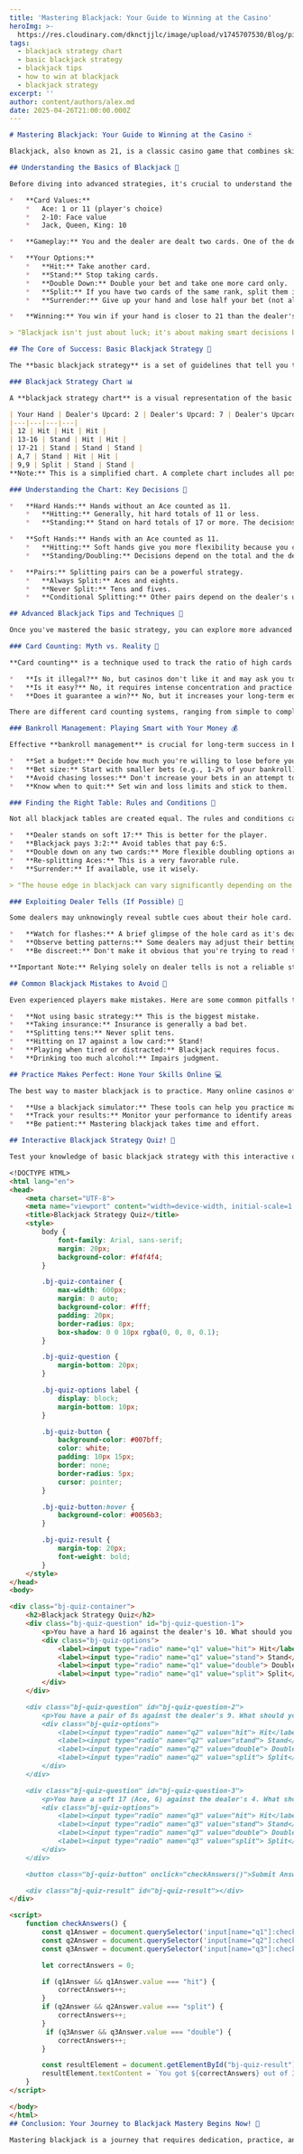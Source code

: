 ```yaml
---
title: 'Mastering Blackjack: Your Guide to Winning at the Casino'
heroImg: >-
  https://res.cloudinary.com/dknctjjlc/image/upload/v1745707530/Blog/piclumen-1745707516880_mqbauc.png
tags:
  - blackjack strategy chart
  - basic blackjack strategy
  - blackjack tips
  - how to win at blackjack
  - blackjack strategy
excerpt: ''
author: content/authors/alex.md
date: 2025-04-26T21:00:00.000Z
---
```


```markdown
# Mastering Blackjack: Your Guide to Winning at the Casino 🃏

Blackjack, also known as 21, is a classic casino game that combines skill, strategy, and a bit of luck. Unlike many other casino games that rely purely on chance, blackjack offers players the opportunity to improve their odds by making informed decisions. Are you ready to learn how to play smarter and increase your chances of walking away a winner? Then, buckle up! I'm going to break down the essential blackjack strategies that will help you master the game.

## Understanding the Basics of Blackjack 🎴

Before diving into advanced strategies, it's crucial to understand the fundamental rules of blackjack. The goal is simple: beat the dealer without exceeding 21. Here's a quick rundown:

*   **Card Values:**
    *   Ace: 1 or 11 (player's choice)
    *   2-10: Face value
    *   Jack, Queen, King: 10

*   **Gameplay:** You and the dealer are dealt two cards. One of the dealer's cards is face up, and the other is face down (the "hole card").

*   **Your Options:**
    *   **Hit:** Take another card.
    *   **Stand:** Stop taking cards.
    *   **Double Down:** Double your bet and take one more card only.
    *   **Split:** If you have two cards of the same rank, split them into two separate hands.
    *   **Surrender:** Give up your hand and lose half your bet (not always available).

*   **Winning:** You win if your hand is closer to 21 than the dealer's, or if the dealer busts (goes over 21).

> "Blackjack isn't just about luck; it's about making smart decisions based on probabilities."

## The Core of Success: Basic Blackjack Strategy 🧠

The **basic blackjack strategy** is a set of guidelines that tell you the optimal action to take in any given situation, based on your hand and the dealer's upcard. It's the foundation for any serious blackjack player. It doesn't guarantee you'll win every hand, but it significantly improves your long-term odds.

### Blackjack Strategy Chart 📊

A **blackjack strategy chart** is a visual representation of the basic strategy. It helps you quickly determine the best move to make. Here's a simplified example; however, always refer to a complete chart for optimal play:

| Your Hand | Dealer's Upcard: 2 | Dealer's Upcard: 7 | Dealer's Upcard: Ace |
|---|---|---|---|
| 12 | Hit | Hit | Hit |
| 13-16 | Stand | Hit | Hit |
| 17-21 | Stand | Stand | Stand |
| A,7 | Stand | Hit | Hit |
| 9,9 | Split | Stand | Stand |
**Note:** This is a simplified chart. A complete chart includes all possible hand combinations and dealer upcards.

### Understanding the Chart: Key Decisions 🔑

*   **Hard Hands:** Hands without an Ace counted as 11.
    *   **Hitting:** Generally, hit hard totals of 11 or less.
    *   **Standing:** Stand on hard totals of 17 or more. The decisions for hands between 12-16 depend on the dealer's upcard.

*   **Soft Hands:** Hands with an Ace counted as 11.
    *   **Hitting:** Soft hands give you more flexibility because you can't bust on the next card.
    *   **Standing/Doubling:** Decisions depend on the total and the dealer's upcard.

*   **Pairs:** Splitting pairs can be a powerful strategy.
    *   **Always Split:** Aces and eights.
    *   **Never Split:** Tens and fives.
    *   **Conditional Splitting:** Other pairs depend on the dealer's upcard.

## Advanced Blackjack Tips and Techniques 🚀

Once you've mastered the basic strategy, you can explore more advanced techniques to further improve your game.

### Card Counting: Myth vs. Reality 🔢

**Card counting** is a technique used to track the ratio of high cards (10s and Aces) to low cards in the deck. The idea is that when there are more high cards remaining, the odds shift in the player's favor.

*   **Is it illegal?** No, but casinos don't like it and may ask you to leave.
*   **Is it easy?** No, it requires intense concentration and practice.
*   **Does it guarantee a win?** No, but it increases your long-term edge.

There are different card counting systems, ranging from simple to complex. The Hi-Lo system is a popular choice for beginners.

### Bankroll Management: Playing Smart with Your Money 💰

Effective **bankroll management** is crucial for long-term success in blackjack. It involves setting a budget, sticking to it, and adjusting your bet sizes based on your bankroll and the game's conditions.

*   **Set a budget:** Decide how much you're willing to lose before you start playing.
*   **Bet size:** Start with smaller bets (e.g., 1-2% of your bankroll).
*   **Avoid chasing losses:** Don't increase your bets in an attempt to recoup losses.
*   **Know when to quit:** Set win and loss limits and stick to them.

### Finding the Right Table: Rules and Conditions 🎲

Not all blackjack tables are created equal. The rules and conditions can significantly impact your odds. Look for tables with favorable rules:

*   **Dealer stands on soft 17:** This is better for the player.
*   **Blackjack pays 3:2:** Avoid tables that pay 6:5.
*   **Double down on any two cards:** More flexible doubling options are better.
*   **Re-splitting Aces:** This is a very favorable rule.
*   **Surrender:** If available, use it wisely.

> "The house edge in blackjack can vary significantly depending on the rules. Choosing the right table is crucial."

### Exploiting Dealer Tells (If Possible) 👀

Some dealers may unknowingly reveal subtle cues about their hole card. While not always reliable, observing dealer behavior can sometimes provide valuable information.

*   **Watch for flashes:** A brief glimpse of the hole card as it's dealt.
*   **Observe betting patterns:** Some dealers may adjust their betting patterns based on their hand.
*   **Be discreet:** Don't make it obvious that you're trying to read the dealer.

**Important Note:** Relying solely on dealer tells is not a reliable strategy. Focus on mastering the basic strategy and other proven techniques.

## Common Blackjack Mistakes to Avoid 🚫

Even experienced players make mistakes. Here are some common pitfalls to avoid:

*   **Not using basic strategy:** This is the biggest mistake.
*   **Taking insurance:** Insurance is generally a bad bet.
*   **Splitting tens:** Never split tens.
*   **Hitting on 17 against a low card:** Stand!
*   **Playing when tired or distracted:** Blackjack requires focus.
*   **Drinking too much alcohol:** Impairs judgment.

## Practice Makes Perfect: Hone Your Skills Online 💻

The best way to master blackjack is to practice. Many online casinos offer free blackjack games where you can practice the basic strategy and experiment with different techniques without risking real money.

*   **Use a blackjack simulator:** These tools can help you practice making optimal decisions.
*   **Track your results:** Monitor your performance to identify areas for improvement.
*   **Be patient:** Mastering blackjack takes time and effort.

## Interactive Blackjack Strategy Quiz! 📝

Test your knowledge of basic blackjack strategy with this interactive quiz!

<!DOCTYPE HTML>
<html lang="en">
<head>
    <meta charset="UTF-8">
    <meta name="viewport" content="width=device-width, initial-scale=1.0">
    <title>Blackjack Strategy Quiz</title>
    <style>
        body {
            font-family: Arial, sans-serif;
            margin: 20px;
            background-color: #f4f4f4;
        }

        .bj-quiz-container {
            max-width: 600px;
            margin: 0 auto;
            background-color: #fff;
            padding: 20px;
            border-radius: 8px;
            box-shadow: 0 0 10px rgba(0, 0, 0, 0.1);
        }

        .bj-quiz-question {
            margin-bottom: 20px;
        }

        .bj-quiz-options label {
            display: block;
            margin-bottom: 10px;
        }

        .bj-quiz-button {
            background-color: #007bff;
            color: white;
            padding: 10px 15px;
            border: none;
            border-radius: 5px;
            cursor: pointer;
        }

        .bj-quiz-button:hover {
            background-color: #0056b3;
        }

        .bj-quiz-result {
            margin-top: 20px;
            font-weight: bold;
        }
    </style>
</head>
<body>

<div class="bj-quiz-container">
    <h2>Blackjack Strategy Quiz</h2>
    <div class="bj-quiz-question" id="bj-quiz-question-1">
        <p>You have a hard 16 against the dealer's 10. What should you do?</p>
        <div class="bj-quiz-options">
            <label><input type="radio" name="q1" value="hit"> Hit</label>
            <label><input type="radio" name="q1" value="stand"> Stand</label>
            <label><input type="radio" name="q1" value="double"> Double Down</label>
            <label><input type="radio" name="q1" value="split"> Split</label>
        </div>
    </div>

    <div class="bj-quiz-question" id="bj-quiz-question-2">
        <p>You have a pair of 8s against the dealer's 9. What should you do?</p>
        <div class="bj-quiz-options">
            <label><input type="radio" name="q2" value="hit"> Hit</label>
            <label><input type="radio" name="q2" value="stand"> Stand</label>
            <label><input type="radio" name="q2" value="double"> Double Down</label>
            <label><input type="radio" name="q2" value="split"> Split</label>
        </div>
    </div>

    <div class="bj-quiz-question" id="bj-quiz-question-3">
        <p>You have a soft 17 (Ace, 6) against the dealer's 4. What should you do?</p>
        <div class="bj-quiz-options">
            <label><input type="radio" name="q3" value="hit"> Hit</label>
            <label><input type="radio" name="q3" value="stand"> Stand</label>
            <label><input type="radio" name="q3" value="double"> Double Down</label>
            <label><input type="radio" name="q3" value="split"> Split</label>
        </div>
    </div>

    <button class="bj-quiz-button" onclick="checkAnswers()">Submit Answers</button>

    <div class="bj-quiz-result" id="bj-quiz-result"></div>
</div>

<script>
    function checkAnswers() {
        const q1Answer = document.querySelector('input[name="q1"]:checked');
        const q2Answer = document.querySelector('input[name="q2"]:checked');
        const q3Answer = document.querySelector('input[name="q3"]:checked');

        let correctAnswers = 0;

        if (q1Answer && q1Answer.value === "hit") {
            correctAnswers++;
        }
        if (q2Answer && q2Answer.value === "split") {
            correctAnswers++;
        }
         if (q3Answer && q3Answer.value === "double") {
            correctAnswers++;
        }

        const resultElement = document.getElementById("bj-quiz-result");
        resultElement.textContent = `You got ${correctAnswers} out of 3 questions correct!`;
    }
</script>

</body>
</html>
## Conclusion: Your Journey to Blackjack Mastery Begins Now! 🏁

Mastering blackjack is a journey that requires dedication, practice, and a willingness to learn. By understanding the basic strategy, managing your bankroll effectively, and avoiding common mistakes, you can significantly improve your odds and enjoy the game more. So, grab your strategy chart, hit the tables (or the online simulators), and start your journey to blackjack mastery today! Good luck, and may the odds be ever in your favor! 🍀
```
